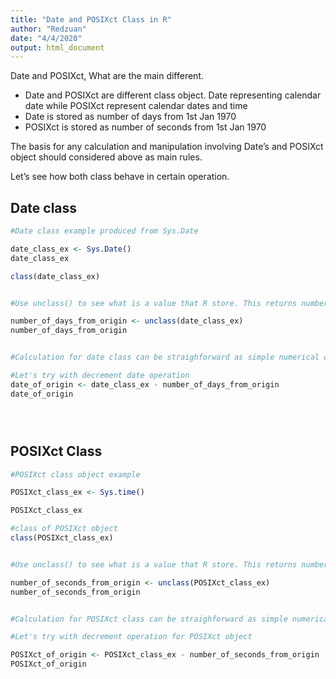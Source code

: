 ```yaml
---
title: "Date and POSIXct Class in R"
author: "Redzuan"
date: "4/4/2020"
output: html_document
---
```


Date and POSIXct, What are the main different.

 + Date and POSIXct are different class object. Date representing calendar date while POSIXct represent calendar dates and time
 + Date is stored as number of days from 1st Jan 1970
 + POSIXct is stored as number of seconds from 1st Jan 1970
 
 
The basis for any calculation and manipulation involving Date's and POSIXct object should considered above as main rules.

Let's see how both class behave in certain operation.


## Date class
```r
#Date class example produced from Sys.Date

date_class_ex <- Sys.Date()
date_class_ex

class(date_class_ex)


#Use unclass() to see what is a value that R store. This returns number of days since 1st Jan 1970

number_of_days_from_origin <- unclass(date_class_ex) 
number_of_days_from_origin


#Calculation for date class can be straighforward as simple numerical operation. The unit for number should be treat as day.

#Let's try with decrement date operation
date_of_origin <- date_class_ex - number_of_days_from_origin
date_of_origin





```


## POSIXct Class
```r
#POSIXct class object example

POSIXct_class_ex <- Sys.time()

POSIXct_class_ex

#class of POSIXct object
class(POSIXct_class_ex)


#Use unclass() to see what is a value that R store. This returns number of seconds since 1st Jan 1970

number_of_seconds_from_origin <- unclass(POSIXct_class_ex)
number_of_seconds_from_origin


#Calculation for POSIXct class can be straighforward as simple numerical operation. The unit for number should be treat as second.

#Let's try with decrement operation for POSIXct object

POSIXct_of_origin <- POSIXct_class_ex - number_of_seconds_from_origin
POSIXct_of_origin



```

 